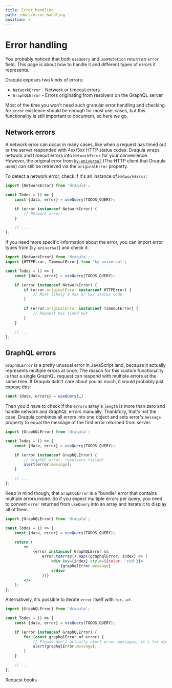 ```yaml
---
title: Error handling
path: /docs/error-handling
position: 4
---
```


# Error handling

You probably noticed that both `useQuery` and `useMutation` return an `error` field.
This page is about how to handle it and different types of errors it represents.

Draqula exposes two kinds of errors:

- `NetworkError` - Network or timeout errors
- `GraphQLError` - Errors originating from resolvers on the GraphQL server

Most of the time you won't need such granular error handling and checking for `error` existence should be enough for most use-cases, but this functionality is still important to document, so here we go.

## Network errors

A network error can occur in many cases, like when a request has timed out or the server responded with 4xx/5xx HTTP status codes.
Draqula wraps network and timeout errors into `NetworkError` for your convenience.
However, the original error from [`ky-universal`](https://github.com/sindresorhus/ky-universal) (The HTTP client that Draqula uses) can still be retrieved via the `originalError` property.

To detect a network error, check if it's an instance of `NetworkError`:

```js
import {NetworkError} from 'draqula';

const Todos = () => {
	const {data, error} = useQuery(TODOS_QUERY);

	if (error instanceof NetworkError) {
		// Network error!
	}

	// ...
};
```

If you need more specific information about the error, you can import error types from [`ky-universal`] and check it:

```js
import {NetworkError} from 'draqula';
import {HTTPError, TimeoutError} from 'ky-universal';

const Todos = () => {
	const {data, error} = useQuery(TODOS_QUERY);

	if (error instanceof NetworkError) {
		if (error.originalError instanceof HTTPError) {
			// Most likely a 4xx or 5xx status code
		}

		if (error.originalError instanceof TimeoutError) {
			// Request has timed out
		}
	}

	// ...
};
```

## GraphQL errors

`GraphQLError` is a pretty unusual error in JavaScript land, because it actually represents multiple errors at once.
The reason for this custom functionality is that a single GraphQL request can respond with multiple errors at the same time.
If Draqula didn't care about you as much, it would probably just expose this:

```js
const {data, errors} = useQuery(…)
```

Then you'd have to check if the `errors` array's `length` is more than zero and handle network and GraphQL errors manually.
Thankfully, that's not the case. Draqula combines all errors into one object and sets error's `message` property to equal the message of the first error returned from server.

```js
import {GraphQLError} from 'draqula';

const Todos = () => {
	const {data, error} = useQuery(TODOS_QUERY);

	if (error instanceof GraphQLError) {
		// GraphQL error, resolvers failed!
		alert(error.message);
	}

	// ...
};
```

Keep in mind though, that `GraphQLError` is a "bundle" error that contains multiple errors inside.
So if you expect multiple errors per query, you need to convert `error` returned from `useQuery` into an array and iterate it to display all of them.

```jsx
import {GraphQLError} from 'draqula';

const Todos = () => {
	const {data, error} = useQuery(TODOS_QUERY);

	return (
		<>
			{error instanceof GraphQLError &&
				error.toArray().map((graphqlError, index) => (
					<div key={index} style={{color: 'red'}}>
						{graphqlError.message}
					</div>
				))}
		</>
	);
};
```

Alternatively, it's possible to iterate `error` itself with `for..of`.

```js
import {GraphQLError} from 'draqula';

const Todos = () => {
	const {data, error} = useQuery(TODOS_QUERY);

	if (error instanceof GraphQLError) {
		for (const graphqlError of error) {
			// Please don't actually alert error messages, it's for demo purposes only
			alert(graphqlError.message);
		}
	}

	// ...
};
```

<NextPageLink to="/docs/request-hooks">Request hooks</NextPageLink>

